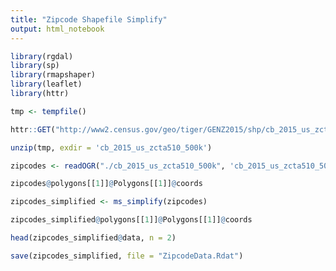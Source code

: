 ```yaml
---
title: "Zipcode Shapefile Simplify"
output: html_notebook
---
```



```r
library(rgdal)
library(sp)
library(rmapshaper)
library(leaflet)
library(httr) 
```

```r

tmp <- tempfile()

httr::GET("http://www2.census.gov/geo/tiger/GENZ2015/shp/cb_2015_us_zcta510_500k.zip", write_disk(tmp))

unzip(tmp, exdir = 'cb_2015_us_zcta510_500k')

zipcodes <- readOGR("./cb_2015_us_zcta510_500k", 'cb_2015_us_zcta510_500k', verbose = FALSE)
```

```r
zipcodes@polygons[[1]]@Polygons[[1]]@coords
```

```r
zipcodes_simplified <- ms_simplify(zipcodes)
```

```r
zipcodes_simplified@polygons[[1]]@Polygons[[1]]@coords
```

```r
head(zipcodes_simplified@data, n = 2)
```

```r
save(zipcodes_simplified, file = "ZipcodeData.Rdat")
```


